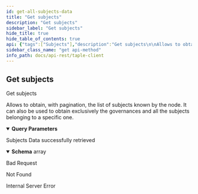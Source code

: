 ```yaml
---
id: get-all-subjects-data
title: "Get subjects"
description: "Get subjects"
sidebar_label: "Get subjects"
hide_title: true
hide_table_of_contents: true
api: {"tags":["Subjects"],"description":"Get subjects\n\nAllows to obtain, with pagination, the list of subjects known by the node.\nIt can also be used to obtain exclusively the governances and all the subjects belonging to a specific one.","operationId":"Get All Subjects Data","parameters":[{"name":"subject_type","in":"query","description":"Type of subjects requested (possibilities: all, governances)","required":false,"schema":{"type":"string","nullable":true}},{"name":"governanceid","in":"query","description":"Governance id of subjects requested","required":false,"schema":{"type":"string","nullable":true}},{"name":"from","in":"query","description":"Identifier of the initial subject to be considered in pagination","required":false,"schema":{"type":"string","nullable":true}},{"name":"quantity","in":"query","description":"Quantity of subjects requested","required":false,"schema":{"type":"integer","nullable":true}}],"responses":{"200":{"description":"Subjects Data successfully retrieved","content":{"application/json":{"schema":{"type":"array","items":{"type":"object","required":["subject_id","governance_id","sn","public_key","namespace","name","schema_id","owner","creator","properties","active"],"properties":{"active":{"type":"boolean","description":"Indicates if the subject is active or not"},"creator":{"type":"string","description":"Subject creator identifier"},"governance_id":{"type":"string","description":"Governance identifier"},"name":{"type":"string","description":"The name of the subject."},"namespace":{"type":"string","description":"Namespace of the subject"},"owner":{"type":"string","description":"Subject owner identifier"},"properties":{"description":"Current status of the subject"},"public_key":{"type":"string","description":"Public key of the subject"},"schema_id":{"type":"string","description":"Identifier of the schema used by the subject and defined in associated governance"},"sn":{"type":"integer","format":"int64","description":"Current sequence number of the subject","minimum":0},"subject_id":{"type":"string","description":"Subject identifier"}}}},"example":[{"active":true,"creator":"EbwR0yYrCYpTzlN5i5GX_MtAbKRw5y2euv3TqiTgwggs","governance_id":"","name":"Wine_Producers_Organization","namespace":"","owner":"EbwR0yYrCYpTzlN5i5GX_MtAbKRw5y2euv3TqiTgwggs","properties":{"members":[],"policies":[{"approve":{"quorum":"MAJORITY"},"evaluate":{"quorum":"MAJORITY"},"id":"governance","validate":{"quorum":"MAJORITY"}}],"roles":[],"schemas":[]},"public_key":"E0gaiDcPRVmYLUGbseHmBk2_2H-FAlSgaO6ZMOXhh4Gs","schema_id":"governance","sn":0,"subject_id":"JoifaSpfenD2bEPeBLvUTWh30brm4tKcvdW8exQnkGoQ"}]}}},"400":{"description":"Bad Request"},"404":{"description":"Not Found"},"500":{"description":"Internal Server Error"}},"method":"get","path":"/api/subjects","security":[],"info":{"title":"taple-client","description":"","contact":{"name":"Open Canarias S.L.","email":"taple@opencanarias.com"},"license":{"name":"AGPL-3.0-only","url":"https://raw.githubusercontent.com/opencanarias/taple-client/main/LICENSE"},"version":"0.2.0-dev"},"postman":{"name":"Get subjects","description":{"content":"Get subjects\n\nAllows to obtain, with pagination, the list of subjects known by the node.\nIt can also be used to obtain exclusively the governances and all the subjects belonging to a specific one.","type":"text/plain"},"url":{"path":["api","subjects"],"host":["{{baseUrl}}"],"query":[{"disabled":false,"description":{"content":"Type of subjects requested (possibilities: all, governances)","type":"text/plain"},"key":"subject_type","value":""},{"disabled":false,"description":{"content":"Governance id of subjects requested","type":"text/plain"},"key":"governanceid","value":""},{"disabled":false,"description":{"content":"Identifier of the initial subject to be considered in pagination","type":"text/plain"},"key":"from","value":""},{"disabled":false,"description":{"content":"Quantity of subjects requested","type":"text/plain"},"key":"quantity","value":""}],"variable":[]},"header":[{"key":"Accept","value":"application/json"}],"method":"GET"}}
sidebar_class_name: "get api-method"
info_path: docs/api-rest/taple-client
---
```



## Get subjects



Get subjects

Allows to obtain, with pagination, the list of subjects known by the node.
It can also be used to obtain exclusively the governances and all the subjects belonging to a specific one.

<details style={{"marginBottom":"1rem"}} data-collapsed={false} open={true}><summary style={{}}><strong>Query Parameters</strong></summary><div><ul><ParamsItem className={"paramsItem"} param={{"name":"subject_type","in":"query","description":"Type of subjects requested (possibilities: all, governances)","required":false,"schema":{"type":"string","nullable":true}}}></ParamsItem><ParamsItem className={"paramsItem"} param={{"name":"governanceid","in":"query","description":"Governance id of subjects requested","required":false,"schema":{"type":"string","nullable":true}}}></ParamsItem><ParamsItem className={"paramsItem"} param={{"name":"from","in":"query","description":"Identifier of the initial subject to be considered in pagination","required":false,"schema":{"type":"string","nullable":true}}}></ParamsItem><ParamsItem className={"paramsItem"} param={{"name":"quantity","in":"query","description":"Quantity of subjects requested","required":false,"schema":{"type":"integer","nullable":true}}}></ParamsItem></ul></div></details><div><ApiTabs><TabItem label={"200"} value={"200"}><div>

Subjects Data successfully retrieved

</div><div><MimeTabs schemaType={"response"}><TabItem label={"application/json"} value={"application/json"}><SchemaTabs><TabItem label={"Schema"} value={"Schema"}><details style={{}} data-collapsed={false} open={true}><summary style={{"textAlign":"left"}}><strong>Schema</strong><span style={{"opacity":"0.6"}}> array</span></summary><div style={{"textAlign":"left","marginLeft":"1rem"}}></div><ul style={{"marginLeft":"1rem"}}><SchemaItem collapsible={false} name={"active"} required={false} schemaDescription={"Indicates if the subject is active or not"} schemaName={"boolean"} qualifierMessage={undefined} defaultValue={undefined}></SchemaItem><SchemaItem collapsible={false} name={"creator"} required={false} schemaDescription={"Subject creator identifier"} schemaName={"string"} qualifierMessage={undefined} defaultValue={undefined}></SchemaItem><SchemaItem collapsible={false} name={"governance_id"} required={false} schemaDescription={"Governance identifier"} schemaName={"string"} qualifierMessage={undefined} defaultValue={undefined}></SchemaItem><SchemaItem collapsible={false} name={"name"} required={false} schemaDescription={"The name of the subject."} schemaName={"string"} qualifierMessage={undefined} defaultValue={undefined}></SchemaItem><SchemaItem collapsible={false} name={"namespace"} required={false} schemaDescription={"Namespace of the subject"} schemaName={"string"} qualifierMessage={undefined} defaultValue={undefined}></SchemaItem><SchemaItem collapsible={false} name={"owner"} required={false} schemaDescription={"Subject owner identifier"} schemaName={"string"} qualifierMessage={undefined} defaultValue={undefined}></SchemaItem><SchemaItem collapsible={false} name={"properties"} required={false} schemaDescription={"Current status of the subject"} schemaName={""} qualifierMessage={undefined} defaultValue={undefined}></SchemaItem><SchemaItem collapsible={false} name={"public_key"} required={false} schemaDescription={"Public key of the subject"} schemaName={"string"} qualifierMessage={undefined} defaultValue={undefined}></SchemaItem><SchemaItem collapsible={false} name={"schema_id"} required={false} schemaDescription={"Identifier of the schema used by the subject and defined in associated governance"} schemaName={"string"} qualifierMessage={undefined} defaultValue={undefined}></SchemaItem><SchemaItem collapsible={false} name={"sn"} required={false} schemaDescription={"Current sequence number of the subject"} schemaName={"int64"} qualifierMessage={undefined} defaultValue={undefined}></SchemaItem><SchemaItem collapsible={false} name={"subject_id"} required={false} schemaDescription={"Subject identifier"} schemaName={"string"} qualifierMessage={undefined} defaultValue={undefined}></SchemaItem></ul></details></TabItem><TabItem label={"Example (from schema)"} value={"Example (from schema)"}><ResponseSamples responseExample={"[\n  {\n    \"active\": true,\n    \"creator\": \"string\",\n    \"governance_id\": \"string\",\n    \"name\": \"string\",\n    \"namespace\": \"string\",\n    \"owner\": \"string\",\n    \"public_key\": \"string\",\n    \"schema_id\": \"string\",\n    \"sn\": 0,\n    \"subject_id\": \"string\"\n  }\n]"} language={"json"}></ResponseSamples></TabItem><TabItem label={"Example"} value={"Example"}><ResponseSamples responseExample={"[\n  {\n    \"active\": true,\n    \"creator\": \"EbwR0yYrCYpTzlN5i5GX_MtAbKRw5y2euv3TqiTgwggs\",\n    \"governance_id\": \"\",\n    \"name\": \"Wine_Producers_Organization\",\n    \"namespace\": \"\",\n    \"owner\": \"EbwR0yYrCYpTzlN5i5GX_MtAbKRw5y2euv3TqiTgwggs\",\n    \"properties\": {\n      \"members\": [],\n      \"policies\": [\n        {\n          \"approve\": {\n            \"quorum\": \"MAJORITY\"\n          },\n          \"evaluate\": {\n            \"quorum\": \"MAJORITY\"\n          },\n          \"id\": \"governance\",\n          \"validate\": {\n            \"quorum\": \"MAJORITY\"\n          }\n        }\n      ],\n      \"roles\": [],\n      \"schemas\": []\n    },\n    \"public_key\": \"E0gaiDcPRVmYLUGbseHmBk2_2H-FAlSgaO6ZMOXhh4Gs\",\n    \"schema_id\": \"governance\",\n    \"sn\": 0,\n    \"subject_id\": \"JoifaSpfenD2bEPeBLvUTWh30brm4tKcvdW8exQnkGoQ\"\n  }\n]"} language={"json"}></ResponseSamples></TabItem></SchemaTabs></TabItem></MimeTabs></div></TabItem><TabItem label={"400"} value={"400"}><div>

Bad Request

</div><div></div></TabItem><TabItem label={"404"} value={"404"}><div>

Not Found

</div><div></div></TabItem><TabItem label={"500"} value={"500"}><div>

Internal Server Error

</div><div></div></TabItem></ApiTabs></div>
      